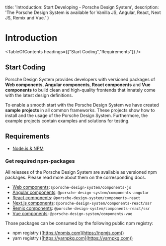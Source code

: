 
  title: 'Introduction: Start Developing - Porsche Design System',
  description: 'The Porsche Design System is available for Vanilla JS, Angular, React, Next JS, Remix and Vue.'
}

# Introduction

<TableOfContents headings={["Start Coding","Requirements"]} />

## Start Coding

Porsche Design System provides developers with versioned packages of **Web components**, **Angular components**, **React
components** and **Vue components** to build clean and high-quality frontends that innately come with the latest design
definitions.

To enable a smooth start with the Porsche Design System we have created **sample projects** in all common frameworks.
These projects show how to install and the usage of the Porsche Design System. Furthermore, the example projects contain
examples and solutions for testing.

## Requirements

- [Node.js & NPM](https://nodejs.org)

### Get required npm-packages

All releases of the Porsche Design System are available as versioned npm packages. Please read more about them on the
corresponding docs.

- [Web components](/developing/vanilla-js): `@porsche-design-system/components-js`
- [Angular components](/developing/angular): `@porsche-design-system/components-angular`
- [React components](/developing/react): `@porsche-design-system/components-react`
- [Next.js components](/developing/next-js): `@porsche-design-system/components-react/ssr`
- [Remix components](/developing/remix): `@porsche-design-system/components-react/ssr`
- [Vue components](/developing/vue): `@porsche-design-system/components-vue`

Those packages can be consumed by the following public npm registry:

- npm registry ([https://npmjs.com](https://npmjs.com))
- yarn registry ([https://yarnpkg.com](https://yarnpkg.com))

